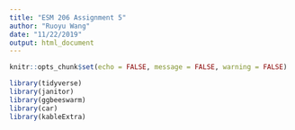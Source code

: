 ```yaml
---
title: "ESM 206 Assignment 5"
author: "Ruoyu Wang"
date: "11/22/2019"
output: html_document
---
```


```r
knitr::opts_chunk$set(echo = FALSE, message = FALSE, warning = FALSE)

library(tidyverse)
library(janitor)
library(ggbeeswarm)
library(car)
library(kableExtra)
```

